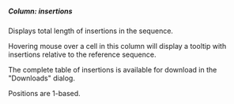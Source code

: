 ##### Column: insertions

Displays total length of insertions in the sequence.

Hovering mouse over a cell in this column will display a tooltip with insertions relative to the reference sequence.

The complete table of insertions is available for download in the "Downloads" dialog.

Positions are 1-based.
